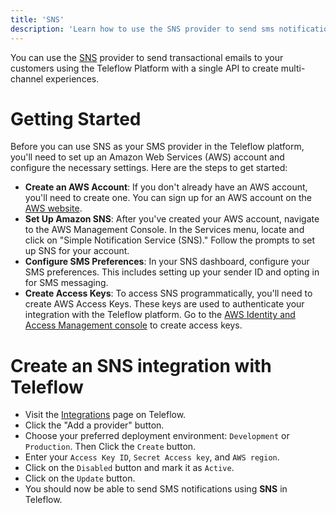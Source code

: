 ```yaml
---
title: 'SNS'
description: 'Learn how to use the SNS provider to send sms notifications using Teleflow'
---
```


You can use the [SNS](https://aws.amazon.com/sns/) provider to send transactional emails to your customers using the Teleflow Platform with a single API to create multi-channel experiences.

# Getting Started

Before you can use SNS as your SMS provider in the Teleflow platform, you'll need to set up an Amazon Web Services (AWS) account and configure the necessary settings. Here are the steps to get started:

- **Create an AWS Account**: If you don't already have an AWS account, you'll need to create one. You can sign up for an AWS account on the [AWS website](https://aws.amazon.com/).
- **Set Up Amazon SNS**: After you've created your AWS account, navigate to the AWS Management Console. In the Services menu, locate and click on "Simple Notification Service (SNS)." Follow the prompts to set up SNS for your account.
- **Configure SMS Preferences**: In your SNS dashboard, configure your SMS preferences. This includes setting up your sender ID and opting in for SMS messaging.
- **Create Access Keys**: To access SNS programmatically, you'll need to create AWS Access Keys. These keys are used to authenticate your integration with the Teleflow platform. Go to the [AWS Identity and Access Management console](https://signin.aws.amazon.com/) to create access keys.

# Create an SNS integration with Teleflow

- Visit the [Integrations](https://web.teleflow.khulnasoft.com/integrations?utm_campaign=docs-sms-sns) page on Teleflow.
- Click the "Add a provider" button.
- Choose your preferred deployment environment: `Development` or `Production`. Then Click the `Create` button.
- Enter your `Access Key ID`, `Secret Access key`, and `AWS region`.
- Click on the `Disabled` button and mark it as `Active`.
- Click on the `Update` button.
- You should now be able to send SMS notifications using **SNS** in Teleflow.